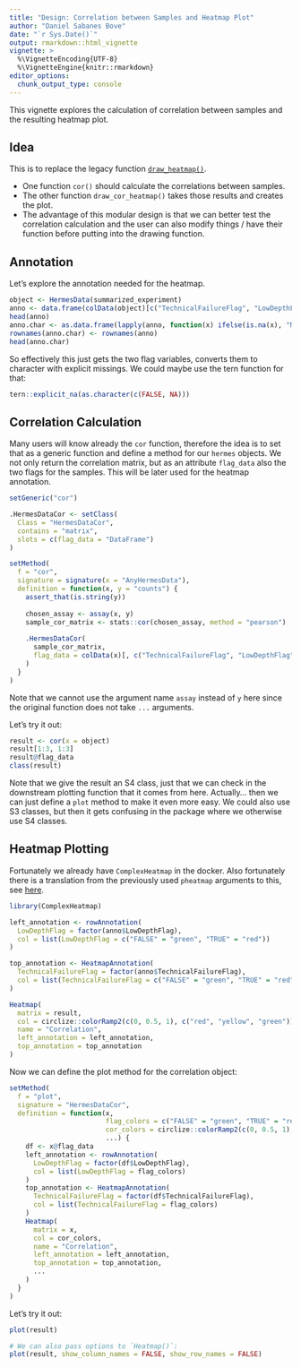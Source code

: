 ```yaml
---
title: "Design: Correlation between Samples and Heatmap Plot"
author: "Daniel Sabanes Bove"
date: "`r Sys.Date()`"
output: rmarkdown::html_vignette
vignette: >
  %\VignetteEncoding{UTF-8}
  %\VignetteEngine{knitr::rmarkdown}
editor_options: 
  chunk_output_type: console
---
```


This vignette explores the calculation of correlation between samples and the
resulting heatmap plot.

## Idea

This is to replace the legacy function [`draw_heatmap()`](https://github.roche.com/Rpackages/rnaseqTools/blob/dae3c425cf5bf0d45848323f722b558ce3bbf851/R/gSE_Metrics.R#L306).

- One function `cor()` should calculate the correlations between samples.
- The other function `draw_cor_heatmap()` takes those results and creates the plot.
- The advantage of this modular design is that we can better test the
correlation calculation and the user can also modify things / have their
function before putting into the drawing function.

## Annotation

Let's explore the annotation needed for the heatmap.

```r
object <- HermesData(summarized_experiment)
anno <- data.frame(colData(object)[c("TechnicalFailureFlag", "LowDepthFlag")])
head(anno)
anno.char <- as.data.frame(lapply(anno, function(x) ifelse(is.na(x), "NA", as.character(x))))
rownames(anno.char) <- rownames(anno)
head(anno.char)
```

So effectively this just gets the two flag variables, converts them to character with explicit missings.
We could maybe use the tern function for that:

```r
tern::explicit_na(as.character(c(FALSE, NA)))
```

## Correlation Calculation

Many users will know already the `cor` function, therefore the idea is to set that as a generic function
and define a method for our `hermes` objects. We not only return the correlation matrix, but as an 
attribute `flag_data` also the two flags for the samples. This will be later used for the heatmap
annotation.

```r
setGeneric("cor")

.HermesDataCor <- setClass(
  Class = "HermesDataCor",
  contains = "matrix",
  slots = c(flag_data = "DataFrame")
)

setMethod(
  f = "cor",
  signature = signature(x = "AnyHermesData"),
  definition = function(x, y = "counts") {
    assert_that(is.string(y))
    
    chosen_assay <- assay(x, y)
    sample_cor_matrix <- stats::cor(chosen_assay, method = "pearson")
    
    .HermesDataCor(
      sample_cor_matrix,
      flag_data = colData(x)[, c("TechnicalFailureFlag", "LowDepthFlag")]
    )
  }
)
```

Note that we cannot use the argument name `assay` instead of `y` here since the original function
does not take `...` arguments.

Let's try it out:

```r
result <- cor(x = object)
result[1:3, 1:3]
result@flag_data
class(result)
```

Note that we give the result an S4 class, just that we can check in the
downstream plotting function that it comes from here. Actually... then we can
just define a `plot` method to make it even more easy. We could also use S3
classes, but then it gets confusing in the package where we otherwise use S4
classes.

## Heatmap Plotting

Fortunately we already have `ComplexHeatmap` in the docker. Also fortunately there is a translation
from the previously used `pheatmap` arguments to this, see [here](https://jokergoo.github.io/ComplexHeatmap-reference/book/integrate-with-other-packages.html#translation).

```r
library(ComplexHeatmap)

left_annotation <- rowAnnotation(
  LowDepthFlag = factor(anno$LowDepthFlag),
  col = list(LowDepthFlag = c("FALSE" = "green", "TRUE" = "red"))
)

top_annotation <- HeatmapAnnotation(
  TechnicalFailureFlag = factor(anno$TechnicalFailureFlag),
  col = list(TechnicalFailureFlag = c("FALSE" = "green", "TRUE" = "red"))
)

Heatmap(
  matrix = result,
  col = circlize::colorRamp2(c(0, 0.5, 1), c("red", "yellow", "green")),
  name = "Correlation",
  left_annotation = left_annotation,
  top_annotation = top_annotation
)
```

Now we can define the plot method for the correlation object:

```r
setMethod(
  f = "plot",
  signature = "HermesDataCor",
  definition = function(x, 
                        flag_colors = c("FALSE" = "green", "TRUE" = "red"),
                        cor_colors = circlize::colorRamp2(c(0, 0.5, 1), c("red", "yellow", "green")),
                        ...) {
    df <- x@flag_data
    left_annotation <- rowAnnotation(
      LowDepthFlag = factor(df$LowDepthFlag),
      col = list(LowDepthFlag = flag_colors)
    )
    top_annotation <- HeatmapAnnotation(
      TechnicalFailureFlag = factor(df$TechnicalFailureFlag),
      col = list(TechnicalFailureFlag = flag_colors)
    )
    Heatmap(
      matrix = x,
      col = cor_colors,
      name = "Correlation",
      left_annotation = left_annotation,
      top_annotation = top_annotation,
      ...
    )
  }
)
```

Let's try it out:

```r
plot(result)

# We can also pass options to `Heatmap()`:
plot(result, show_column_names = FALSE, show_row_names = FALSE)
```

